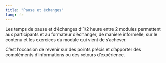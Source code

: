 ```yaml
---
title: "Pause et échanges"
lang: fr
---
```


Les temps de pause et d'échanges d'1/2 heure entre 2 modules permettent aux participants et au formateur d'échanger, de manière informelle, sur le contenu et les exercices du module qui vient de s'achever.  

C'est l'occasion de revenir sur des points précis et d'apporter des compléments d'informations ou des retours d'expérience.  

